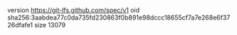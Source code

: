 version https://git-lfs.github.com/spec/v1
oid sha256:3aabdea77c0da735fd230863f0b891e98dccc18655cf7a7e268e6f3726dfafe1
size 13079
